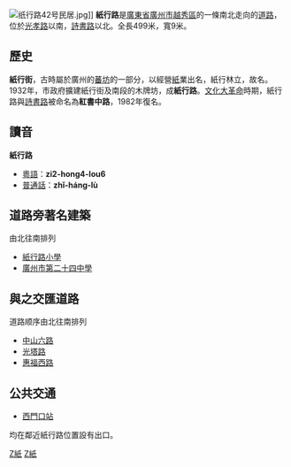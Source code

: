 {{Unreferenced|time=2022-02-08T04:50:47+00:00}}
[[File:纸行路42号民居.jpg|thumb]]]]
'''紙行路'''是[[廣東省|廣東省]][[廣州市|廣州市]][[越秀區|越秀區]]的一條南北走向的[[道路|道路]]，位於[[光孝路|光孝路]]以南，[[詩書路|詩書路]]以北。全長499米，寬9米。

==歷史==
'''紙行街'''，古時屬於廣州的[[蕃坊|蕃坊]]的一部分，以經營[[紙|紙]]業出名，紙行林立，故名。1932年，市政府擴建紙行街及南段的木牌坊，成'''紙行路'''。[[文化大革命|文化大革命]]時期，紙行路與[[詩書路|詩書路]]被命名為'''紅書中路'''，1982年復名。

==讀音==
'''紙行路'''
*[[粵語|粵語]]：'''zi2-hong4-lou6'''
*[[普通話|普通話]]：'''zhǐ-háng-lù'''

==道路旁著名建築==
由北往南排列
*[[紙行路小學|紙行路小學]]
*[[廣州市第二十四中學|廣州市第二十四中學]]

== 與之交匯道路 ==
道路顺序由北往南排列
*[[中山六路|中山六路]]
*[[光塔路|光塔路]]
*[[惠福西路|惠福西路]]

==公共交通==
*{{廣州地鐵路線鏈接|2|SL}}[[西門口站_(廣州)|西門口站]]
均在鄰近紙行路位置設有出口。
[[Category:广州市街道|Z紙]]
[[Category:越秀区|Z紙]]